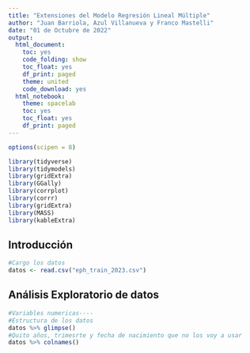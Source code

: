 ```yaml
---
title: "Extensiones del Modelo Regresión Lineal Múltiple"
author: "Juan Barriola, Azul Villanueva y Franco Mastelli"
date: "01 de Octubre de 2022"
output:
  html_document:
    toc: yes
    code_folding: show
    toc_float: yes
    df_print: paged
    theme: united
    code_download: yes
  html_notebook:
    theme: spacelab
    toc: yes
    toc_float: yes
    df_print: paged
---
```


<style type="text/css">
div.main-container {
  max-width: 1600px;
  margin-left: auto;
  margin-right: auto;
}
</style>

```r
options(scipen = 8)
```

```r
library(tidyverse)
library(tidymodels)
library(gridExtra)
library(GGally)
library(corrplot)
library(corrr)
library(gridExtra)
library(MASS)
library(kableExtra)
```

## Introducción




```r
#Cargo los datos
datos <- read.csv("eph_train_2023.csv")
```


## Análisis Exploratorio de datos



```r
#Variables numericas----
#Estructura de los datos
datos %>% glimpse()
#Quito años, trimesrte y fecha de nacimiento que no los voy a usar
datos %>% colnames()
```

